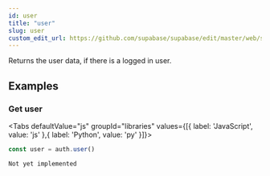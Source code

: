 ```yaml
---
id: user
title: "user"
slug: user
custom_edit_url: https://github.com/supabase/supabase/edit/master/web/spec/gotrue.yml
---
```



Returns the user data, if there is a logged in user.



















## Examples

### Get user



<Tabs
  defaultValue="js"
  groupId="libraries"
  values={[{ label: 'JavaScript', value: 'js' },{ label: 'Python', value: 'py' }]}>

<TabItem value="js">

```js
const user = auth.user()
```


</TabItem>
<TabItem value="py">


```
Not yet implemented
```


</TabItem>

</Tabs>